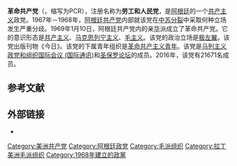 {{multiple issues|
{{expand|time=2018-05-20T13:03:26+00:00}}
{{unreferenced|time=2018-05-20T13:03:26+00:00}}
}}
{{Infobox political party
| name = 革命共产党
| native_name = Partido Comunista Revolucionario
| logo = Pcrcolor 0.png
| logo_size = 250px
| abbreviation = PCR
| colorcode = Red
| leader = 
| president = Juan Carlos Alderete
| general_secretary = Otto Vargas
| first_secretary = 
| presidium = 
| secretary = 
| spokesperson = 
| ideology = [[共产主义|共产主义]]<br>[[马克思列宁主义|马克思列宁主义]]<br>[[毛主义|毛主义]]<br>[[反修正主义|反修正主义]]
| headquarters = [[布宜諾斯艾利斯|布宜諾斯艾利斯]]Pichincha 165
| head_office = 
| international = [[马列主义政党和组织国际会议_(国际通讯)|马列主义政党和组织国际会议 (国际通讯)]]
| affiliation1_title= 美洲组织
| affiliation1= [[圣保罗论坛|圣保罗论坛]]
| national = [[大众阵线|大众阵线]]
| website = 
| country = 阿根廷
| leader5_name = 
| slogan = “让我们自由，其余无关紧要”
| founded = {{start date|1968|01|06}}
| legalised = <!-- or |legalized= -->
| dissolved = <!-- {{end date|YYYY|MM|DD}} -->
| merger = 
| split = [[阿根廷共产党|阿根廷共产党]]
| predecessor = 
| merged = 
| successor = 
| newspaper = 《今日》
| think_tank = 
| student_wing = 
| youth_wing = 革命共产主义青年
| membership_year = 2016年
| membership = 21671
| position = 
| website = {{official url}}
}}
'''革命共产党'''（{{lang-es|Partido Comunista Revolucionario}}，缩写为PCR），注册名称为'''劳工和人民党'''，是[[阿根廷|阿根廷]]的一个[[共产主义|共产主义]]政党。1967年－1968年，[[阿根廷共产党|阿根廷共产党]]内部就该党在[[中苏分裂|中苏分裂]]中采取何种立场发生严重分歧。1969年1月10日，阿根廷共产党内的亲[[中华人民共和国|华]]派成立了革命共产党。它的意识形态是[[共产主义|共产主义]]、[[马克思列宁主义|马克思列宁主义]]、[[毛主义|毛主义]]。该党的政治立场是[[极左翼|极左翼]]。该党出版刊物《今日》。该党的下属青年组织是[[革命共产主义青年_(阿根廷)|革命共产主义青年]]。该党是[[马列主义政党和组织国际会议_(国际通讯)|马列主义政党和组织国际会议 (国际通讯)]]和[[圣保罗论坛|圣保罗论坛]]的成员。2016年，该党有21671名成员。

== 参考文献 ==
{{reflist}}

==外部链接==
* {{official}}

{{阿根廷政党}}

[[Category:美洲共产党|Category:美洲共产党]]
[[Category:阿根廷政党|Category:阿根廷政党]]
[[Category:毛派组织|Category:毛派组织]]
[[Category:拉丁美洲毛派组织|Category:拉丁美洲毛派组织]]
[[Category:1968年建立的政黨|Category:1968年建立的政黨]]